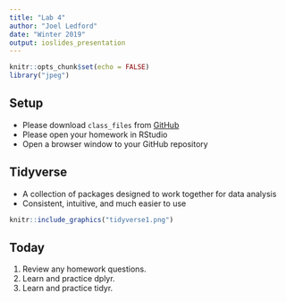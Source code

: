 ```yaml
---
title: "Lab 4"
author: "Joel Ledford"
date: "Winter 2019"
output: ioslides_presentation
---
```


```r
knitr::opts_chunk$set(echo = FALSE)
library("jpeg")
```

## Setup
- Please download `class_files` from [GitHub](https://github.com/FRS417-DataScienceBiologists)
- Please open your homework in RStudio
- Open a browser window to your GitHub repository

## Tidyverse
- A collection of packages designed to work together for data analysis
- Consistent, intuitive, and much easier to use
```r
knitr::include_graphics("tidyverse1.png")
```

## Today
1. Review any homework questions.
2. Learn and practice dplyr.
3. Learn and practice tidyr.